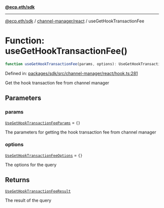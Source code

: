[**@ecp.eth/sdk**](../../../index.mdx)

***

[@ecp.eth/sdk](/sdk-reference/index.mdx) / [channel-manager/react](/sdk-reference/channel-manager/react/index.mdx) / useGetHookTransactionFee

# Function: useGetHookTransactionFee()

```ts
function useGetHookTransactionFee(params, options): UseGetHookTransactionFeeResult;
```

Defined in: [packages/sdk/src/channel-manager/react/hook.ts:281](https://github.com/ecp-eth/comments-monorepo/blob/main/packages/sdk/src/channel-manager/react/hook.ts#L281)

Get the hook transaction fee from channel manager

## Parameters

### params

[`UseGetHookTransactionFeeParams`](/sdk-reference/channel-manager/react/type-aliases/UseGetHookTransactionFeeParams.mdx) = `{}`

The parameters for getting the hook transaction fee from channel manager

### options

[`UseGetHookTransactionFeeOptions`](/sdk-reference/channel-manager/react/type-aliases/UseGetHookTransactionFeeOptions.mdx) = `{}`

The options for the query

## Returns

[`UseGetHookTransactionFeeResult`](/sdk-reference/channel-manager/react/type-aliases/UseGetHookTransactionFeeResult.mdx)

The result of the query
